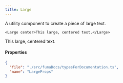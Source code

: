 ```yaml
---
title: Large
---
```


A utility component to create a piece of large text.

```tsx
<Large center>This large, centered text.</Large>
```

<Large center>This large, centered text.</Large>


#### Properties

```json doc-gen:typescript
{
  "file": "./src/fumaDocs/typesForDocumentation.ts",
  "name": "LargeProps"
}
```
